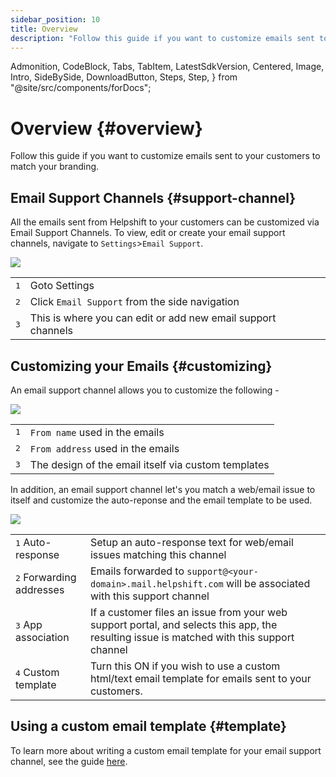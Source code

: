 ```yaml
---
sidebar_position: 10
title: Overview
description: "Follow this guide if you want to customize emails sent to your customersto match your branding."
---
```


  Admonition,
  CodeBlock,
  Tabs,
  TabItem,
  LatestSdkVersion,
  Centered,
  Image,
  Intro,
  SideBySide,
  DownloadButton,
  Steps,
  Step,
} from "@site/src/components/forDocs";

# Overview {#overview}

<Intro>

Follow this guide if you want to customize emails sent to your customers
to match your branding.

</Intro>

## Email Support Channels {#support-channel}

All the emails sent from Helpshift to your customers can be customized
via Email Support Channels. To view, edit or create your email support
channels, navigate to `Settings`>`Email Support`.

<Image
  src="/static/books/email-support/settings-email-support.png"
  width="full"
/>

<div className=" compact">

|              |                                                              |
| ------------ | ------------------------------------------------------------ |
| <kbd>1</kbd> | Goto Settings                                                |
| <kbd>2</kbd> | Click <code>Email Support</code> from the side navigation    |
| <kbd>3</kbd> | This is where you can edit or add new email support channels |

</div>

## Customizing your Emails {#customizing}

An email support channel allows you to customize the following -

<Image src="/static/books/email-support/email.png" width="full" />

<div className=" compact">

|              |                                                     |
| ------------ | --------------------------------------------------- |
| <kbd>1</kbd> | <code>From name</code> used in the emails           |
| <kbd>2</kbd> | <code>From address</code> used in the emails        |
| <kbd>3</kbd> | The design of the email itself via custom templates |

</div>

In addition, an email support channel let's you match a web/email issue
to itself and customize the auto-reponse and the email template to be used.

<Image
  src="/static/books/email-support/support-channel.png"
  width="full"
/>

<div className=" compact">

|                                   |                                                                                                                                           |
| --------------------------------- | ----------------------------------------------------------------------------------------------------------------------------------------- |
| <kbd>1</kbd> Auto-response        | Setup an auto-response text for web/email issues matching this channel                                                                    |
| <kbd>2</kbd> Forwarding addresses | Emails forwarded to `support@<your-domain>.mail.helpshift.com` will be associated with this support channel                               |
| <kbd>3</kbd> App association      | If a customer files an issue from your web support portal, and selects this app, the resulting issue is matched with this support channel |
| <kbd>4</kbd> Custom template      | Turn this ON if you wish to use a custom html/text email template for emails sent to your customers.                                      |

</div>

## Using a custom email template {#template}

To learn more about writing a custom email template for your email
support channel, see the guide [here](/email-support/templates/).
